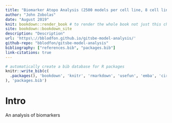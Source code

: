 ```yaml
---
title: "Biomarker Atopo Analysis (2500 models per cell line, 8 cell lines)"
author: "John Zobolas"
date: "August 2019"
knit: bookdown::render_book # to render the whole book not just this chapter
site: bookdown::bookdown_site
description: "Description"
url: 'https\://bblodfon.github.io/gitsbe-model-analysis/'
github-repo: "bblodfon/gitsbe-model-analysis"
bibliography: ["references.bib", "packages.bib"]
link-citations: true
---
```


```r
# automatically create a bib database for R packages
knitr::write_bib(c(
  .packages(), 'bookdown', 'knitr', 'rmarkdown', 'usefun', 'emba', 'circlize'
), 'packages.bib')
```

# Intro {-}

An analysis of biomarkers 

